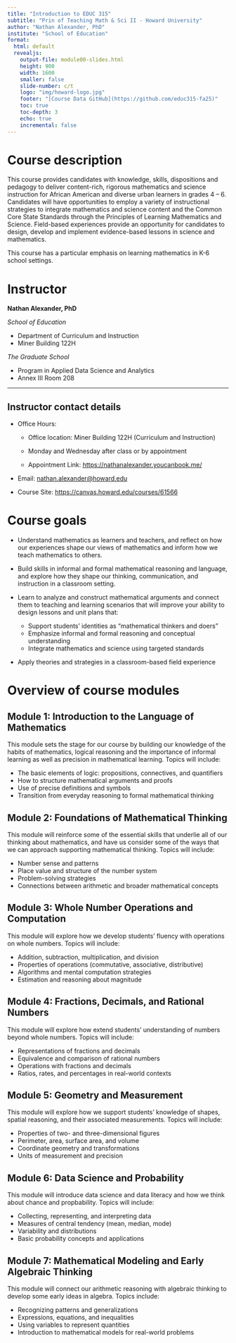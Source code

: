```yaml
---
title: "Introduction to EDUC 315"
subtitle: "Prin of Teaching Math & Sci II - Howard University"
author: "Nathan Alexander, PhD"
institute: "School of Education"
format: 
  html: default
  revealjs:
    output-file: module00-slides.html
    height: 900
    width: 1600
    smaller: false
    slide-number: c/t
    logo: "img/howard-logo.jpg"
    footer: "[Course Data GitHub](https://github.com/educ315-fa25)"
    toc: true
    toc-depth: 3
    echo: true
    incremental: false
---
```


# Course description

This course provides candidates with knowledge, skills, dispositions and pedagogy to deliver content-rich, rigorous mathematics and science instruction for African American and diverse urban learners in grades 4 – 6. Candidates will have opportunities to employ a variety of instructional strategies to integrate mathematics and science content and the Common Core State Standards through the Principles of Learning Mathematics and Science. Field-based experiences provide an opportunity for candidates to design, develop and implement evidence-based lessons in science and mathematics.

This course has a particular emphasis on learning mathematics in K-6 school settings.

# Instructor

**Nathan Alexander, PhD**

*School of Education*

-   Department of Curriculum and Instruction
-   Miner Building 122H

*The Graduate School*

-   Program in Applied Data Science and Analytics
-   Annex III Room 208

------------------------------------------------------------------------

## Instructor contact details

-   Office Hours:

    -   Office location: Miner Building 122H (Curriculum and Instruction)

    -   Monday and Wednesday after class or by appointment

    -   Appointment Link: <https://nathanalexander.youcanbook.me/>

-   Email: [nathan.alexander\@howard.edu](mailto:nathan.alexander@howard.edu)

-   Course Site: <https://canvas.howard.edu/courses/61566>

# Course goals

-   Understand mathematics as learners and teachers, and reflect on how our experiences shape our views of mathematics and inform how we teach mathematics to others.

-   Build skills in informal and formal mathematical reasoning and language, and explore how they shape our thinking, communication, and instruction in a classroom setting.

-   Learn to analyze and construct mathematical arguments and connect them to teaching and learning scenarios that will improve your ability to design lessons and unit plans that:

    -   Support students’ identities as "mathematical thinkers and doers"
    -   Emphasize informal and formal reasoning and conceptual understanding
    -   Integrate mathematics and science using targeted standards

-   Apply theories and strategies in a classroom-based field experience

# Overview of course modules

## Module 1: Introduction to the Language of Mathematics

This module sets the stage for our course by building our knowledge of the habits of mathematics, logical reasoning and the importance of informal learning as well as precision in mathematical learning. Topics will include:

-   The basic elements of logic: propositions, connectives, and quantifiers
-   How to structure mathematical arguments and proofs
-   Use of precise definitions and symbols
-   Transition from everyday reasoning to formal mathematical thinking

## Module 2: Foundations of Mathematical Thinking

This module will reinforce some of the essential skills that underlie all of our thinking about mathematics, and have us consider some of the ways that we can approach supporting mathematical thinking. Topics will include:

-   Number sense and patterns
-   Place value and structure of the number system
-   Problem-solving strategies
-   Connections between arithmetic and broader mathematical concepts

## Module 3: Whole Number Operations and Computation

This module will explore how we develop students' fluency with operations on whole numbers. Topics will include:

-   Addition, subtraction, multiplication, and division
-   Properties of operations (commutative, associative, distributive)
-   Algorithms and mental computation strategies
-   Estimation and reasoning about magnitude

## Module 4: Fractions, Decimals, and Rational Numbers

This module will explore how extend students' understanding of numbers beyond whole numbers. Topics will include:

-   Representations of fractions and decimals
-   Equivalence and comparison of rational numbers
-   Operations with fractions and decimals
-   Ratios, rates, and percentages in real-world contexts

## Module 5: Geometry and Measurement

This module will explore how we support students' knowledge of shapes, spatial reasoning, and their associated measurements. Topics will include:

-   Properties of two- and three-dimensional figures
-   Perimeter, area, surface area, and volume
-   Coordinate geometry and transformations
-   Units of measurement and precision

## Module 6: Data Science and Probability

This module will introduce data science and data literacy and how we think about chance and propbability. Topics will include:

-   Collecting, representing, and interpreting data
-   Measures of central tendency (mean, median, mode)
-   Variability and distributions
-   Basic probability concepts and applications

## Module 7: Mathematical Modeling and Early Algebraic Thinking

This module will connect our arithmetic reasoning with algebraic thinking to develop some early ideas in algebra. Topics include:

-   Recognizing patterns and generalizations
-   Expressions, equations, and inequalities
-   Using variables to represent quantities
-   Introduction to mathematical models for real-world problems
